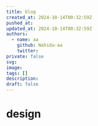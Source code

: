 ---
title: blog
created_at: 2024-10-14T00:32:59Z
pushed_at: 
updated_at: 2024-10-14T00:32:59Z
authors:
  - name: aa
    github: Nahida-aa
    twitter: 
private: false
svg: 
image: 
tags: []
description: 
draft: false
---

# design